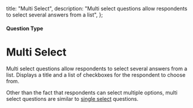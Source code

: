 
  title: "Multi Select",
  description: "Multi select questions allow respondents to select several answers from a list",
};

#### Question Type

# Multi Select

Multi select questions allow respondents to select several answers from a list. Displays a title and a list of checkboxes for the respondent to choose from.

<MdxImage
  src={MultiSelect}
  alt="Overview of Multi Seelect question type"
  quality="100"
  className="max-w-full rounded-lg sm:max-w-3xl"
/>

Other than the fact that respondents can select multiple options, multi select questions are similar to [single select](/global/question-types/single-select) questions.

<MdxImage
  src={MultiSelectPreview}
  alt="Preview of Free Text question type"
  quality="100"
  className="max-w-full rounded-lg sm:max-w-lg"
/>
